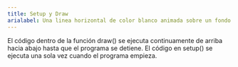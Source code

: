 ```yaml
---
title: Setup y Draw
arialabel: Una linea horizontal de color blanco animada sobre un fondo negro que se mueve de abajo hacía arriba en la pantalla
---
```


El código dentro de la función draw() se ejecuta continuamente de arriba hacia abajo hasta que el programa se detiene. El código en setup() se ejecuta una sola vez cuando el programa empieza.
